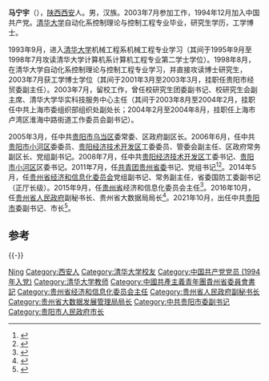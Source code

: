 '''马宁宇'''（{{bd|1976年|10月||catIdx=Ma马}}），[[陕西|陕西]][[西安|西安]]人。男，汉族。2003年7月参加工作，1994年12月加入中国共产党。[[清华大学|清华大学]]自动化系控制理论与控制工程专业毕业，研究生学历，工学博士。

1993年9月，进入[[清华大学|清华大学]]机械工程系机械工程专业学习（其间于1995年9月至1998年7月攻读清华大学计算机系计算机工程专业第二学士学位）。1998年8月，在清华大学自动化系控制理论与控制工程专业学习，并直接攻读博士研究生，2003年7月获工学博士学位（其间于2001年3月至2003年3月，挂职任贵阳市经贸委副主任）。2003年7月，留校工作，曾任校研究生团委副书记、校研究生会副主席、清华大学华实科技服务中心主任（其间于2003年8月至2004年2月，挂职任中共上海市委组织部组织处副处长；2004年2月至2004年8月，挂职任上海市卢湾区淮海中路街道工作委员会副书记）。

2005年3月，任中共[[贵阳市|贵阳市]][[乌当区|乌当区]]委常委、区政府副区长。2006年6月，任中共[[贵阳市|贵阳市]][[小河区|小河区]]委委员、[[贵阳经济技术开发区|贵阳经济技术开发区]]工委委员、管委会副主任、区政府常务副区长、党组副书记。2008年7月，任中共[[贵阳经济技术开发区|贵阳经济技术开发区]]工委书记、[[贵阳市|贵阳市]][[小河区|小河区]]区委书记。2011年7月，任[[共青团贵州省委|共青团贵州省委]]书记、党组书记<ref>{{cite news|title=省“两会”代表委员热议 贵阳综合保税区等发展|url=http://www.gywb.cn/content/2014-01/18/content_399455.htm|accessdate=2014-02-28|newspaper=贵州新闻网|archive-date=2016-10-20|archive-url=https://web.archive.org/web/20161020172722/http://www.gywb.cn/content/2014-01/18/content_399455.htm|dead-url=no}}</ref><ref>{{cite news|title=贵州四万青年圆创业致富梦|url=http://finance.ifeng.com/a/20140217/11668728_0.shtml|accessdate=2014-02-28|newspaper=凤凰网|archive-date=2016-10-20|archive-url=https://web.archive.org/web/20161020105119/http://finance.ifeng.com/a/20140217/11668728_0.shtml|dead-url=no}}</ref>。2014年5月，任[[贵州省经济和信息化委员会|贵州省经济和信息化委员会]]党组副书记、常务副主任，省委国防工委副书记（正厅长级）。2015年9月，任[[贵州省|贵州省]]经济和信息化委员会主任<ref>{{cite news|title=马宁宇任贵州省经信委主任 李保芳不再担任|url=http://district.ce.cn/newarea/sddy/201509/25/t20150925_6585259.shtml|accessdate=2015-10-12|newspaper=中国经济网|archive-date=2016-10-20|archive-url=https://web.archive.org/web/20161020174145/http://district.ce.cn/newarea/sddy/201509/25/t20150925_6585259.shtml|dead-url=no}}</ref>。2016年10月，任[[贵州省人民政府|贵州省人民政府]]副秘书长、贵州省大数据局局长<ref>{{cite news|title=马宁宇任贵州省政府副秘书长、省大数据局局长|url=http://www.thepaper.cn/newsDetail_forward_1545811|accessdate=2016-10-19|newspaper=澎湃新闻|archive-date=2020-01-28|archive-url=https://web.archive.org/web/20200128005452/http://www.thepaper.cn/newsDetail_forward_1545811|dead-url=no}}</ref>。2021年10月，出任中共[[贵阳市|贵阳市]]委副书记、市长<ref>{{cite news|title=马宁宇任贵阳市代市长|url=http://district.ce.cn/newarea/sddy/202110/26/t20211026_37030509.shtml|accessdate=2021-10-26|newspaper=中国经济网|archive-date=2021-12-25|archive-url=https://web.archive.org/web/20211225063623/http://district.ce.cn/newarea/sddy/202110/26/t20211026_37030509.shtml|dead-url=no}}</ref>。

==参考==
{{reflist}}

{{-}}
{{start box}}
{{s-gov|prc}}
{{s-before|[[陈晏|陈晏]]}}
{{s-title|[[贵阳市人民政府|贵阳市人民政府]]市长|2021年10月－}} 
{{s-inc}}
{{s-new}}
{{s-title|[[贵州省大数据发展管理局|贵州省大数据发展管理局]]局长|2016年9月－2021年11月}} 
{{s-after|[[景亚萍|景亚萍]]}}
{{s-before|[[李保芳|李保芳]]}}
{{s-title|[[贵州省经济和信息化委员会|贵州省经济和信息化委员会]]主任|2015年9月－2016年9月}}
{{s-after|[[吴强_(1966年)|吴强]]}}
{{s-civ}}
{{s-before|[[陈昌旭|陈昌旭]]}}
{{s-title|[[中国共产主义青年团贵州省委员会|中国共产主义青年团贵州省委员会]]书记|2011年7月－2014年5月}}
{{s-after|[[涂妍|涂妍]]}}
{{end box}}
{{各省级行政区团委书记}}
{{贵阳市市长}}

{{DEFAULTSORT:Ma马}}
[[Category:马姓|Ning]]
[[Category:西安人|Category:西安人]]
[[Category:清华大学校友|Category:清华大学校友]]
[[Category:中国共产党党员_(1994年入党)|Category:中国共产党党员 (1994年入党)]]
[[Category:清华大学教师|Category:清华大学教师]]
[[Category:中國共產主義青年團貴州省委員會書記|Category:中國共產主義青年團貴州省委員會書記]]
[[Category:贵州省经济和信息化委员会主任|Category:贵州省经济和信息化委员会主任]]
[[Category:贵州省人民政府副秘书长|Category:贵州省人民政府副秘书长]]
[[Category:贵州省大数据发展管理局局长|Category:贵州省大数据发展管理局局长]]
[[Category:中共贵阳市委副书记|Category:中共贵阳市委副书记]]
[[Category:贵阳市人民政府市长|Category:贵阳市人民政府市长]]